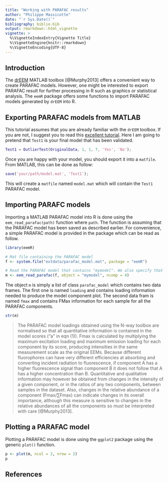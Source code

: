 ```yaml
---
title: "Working with PARAFAC results"
author: "Philippe Massicotte"
date: "`r Sys.Date()`"
bibliography: biblio.bib
output: rmarkdown::html_vignette
vignette: >
  %\VignetteIndexEntry{Vignette Title}
  %\VignetteEngine{knitr::rmarkdown}
  %\VignetteEncoding{UTF-8}
---
```


## Introduction

The [drEEM](http://www.models.life.ku.dk/dreem) MATLAB toolbox [@Murphy2013] offers a convenient way to create PARAFAC models. However, one might be interested to export PARAFAC result for further processing in R such as graphics or statistical analysis. The `eemR` package offers some functions to import PARAFAC models generated by `drEEM` into R.

## Exporting PARAFAC models from MATLAB

This tutorial assumes that you are already familiar with the `drEEM` toolbox. If you are not, I suggest you to read this [excellent tutorial](http://www.models.life.ku.dk/sites/default/files/drEEM%20_010_webversion.pdf). Here I am going to pretend that `Test1` is your final model that has been validated.

```matlab
Test1 = OutlierTest(OriginalData, 1, 1, 7, 'Yes', 'No');
```

Once you are happy with your model, you should export it into a `matfile`. From MATLAB, this can be done as follow:

```matlab
save('your/path/model.mat', 'Test1');
```

This will create a `matfile` named `model.mat` which will contain the `Test1` PARAFAC model.

## Importing PARAFC models

Importing a MATLAB PARAFAC model into R is done using the `eem_read_parafac(path)` function where `path`. The function is assuming that the PARAFAC model has been saved as described earlier. For convenience, a simple PARAFAC model is provided in the package which can be read as follow.

```r
library(eemR)

# Mat file containing the PARAFAC model
f <- system.file("extdata/parafac_model.mat", package = "eemR")

# Read the PARAFAC model that contains "mymodel". We also specify that we want the model with 4 components
m <- eem_read_parafac(f, object = "mymodel", ncomp = 4)
```

The object `m` is simply a list of class `parafac_model` which contains two data frames. The first one is named `loading` and contains loading information needed to produce the model component plot. The second data fram is named `fmax` and contains FMax information for each sample for all the PARAFAC components.

```r
str(m)
```

> The PARAFAC model loadings obtained using the N-way toolbox are normalised so that all quantitative information is contained in the model scores (“a” in eqn (1)). Fmax is calculated by multiplying the maximum excitation loading and maximum emission loading for each component by its score, producing intensities in the same measurement scale as the original EEMs. Because different fluorophores can have very different efficiencies at absorbing and converting incident radiation to fluorescence, if component A has a higher fluorescence signal than component B it does not follow that A has a higher concentration than B. Quantitative and qualitative information may however be obtained from changes in the intensity of a given component, or in the ratios of any two components, between samples in the dataset. Also, changes in the relative abundance of a component (Fmax/∑Fmax) can indicate changes in its overall importance, although this measure is sensitive to changes in the relative abundances of all the components so must be interpreted with care [@Murphy2013].

## Plotting a PARAFAC model

Plotting a PARAFAC model is done using the `ggplot2` package using the generic `plot()` function.

```r
p <- plot(m, ncol = 2, nrow = 2)
p
```

## References
